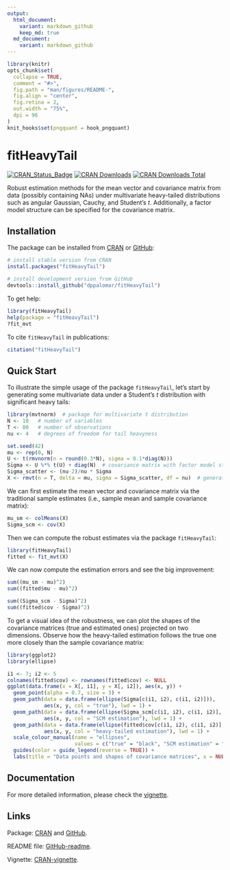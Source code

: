 ```yaml
---
output:
  html_document:
    variant: markdown_github
    keep_md: true
  md_document:
    variant: markdown_github
---
```


<!-- README.md is generated from README.Rmd. Please edit that file -->

```r
library(knitr)
opts_chunk$set(
  collapse = TRUE,
  comment = "#>",
  fig.path = "man/figures/README-",
  fig.align = "center",
  fig.retina = 2,
  out.width = "75%",
  dpi = 96
)
knit_hooks$set(pngquant = hook_pngquant)
```

# fitHeavyTail
[![CRAN_Status_Badge](https://www.r-pkg.org/badges/version/fitHeavyTail)](https://CRAN.R-project.org/package=fitHeavyTail)
[![CRAN Downloads](https://cranlogs.r-pkg.org/badges/fitHeavyTail)](https://CRAN.R-project.org/package=fitHeavyTail)
[![CRAN Downloads Total](https://cranlogs.r-pkg.org/badges/grand-total/fitHeavyTail?color=brightgreen)](https://CRAN.R-project.org/package=fitHeavyTail)

Robust estimation methods for the mean vector and covariance matrix 
from data (possibly containing NAs) under multivariate heavy-tailed 
distributions such as angular Gaussian, Cauchy, and Student's _t_. Additionally,
a factor model structure can be specified for the covariance matrix.
    

## Installation
The package can be installed from [CRAN](https://CRAN.R-project.org/package=fitHeavyTail) or [GitHub](https://github.com/dppalomar/fitHeavyTail):
```r
# install stable version from CRAN
install.packages("fitHeavyTail")

# install development version from GitHub
devtools::install_github("dppalomar/fitHeavyTail")
```

To get help:
```r
library(fitHeavyTail)
help(package = "fitHeavyTail")
?fit_mvt
```

To cite `fitHeavyTail` in publications:
```r
citation("fitHeavyTail")
```


## Quick Start
To illustrate the simple usage of the package `fitHeavyTail`, let's start by generating some multivariate data under a Student's _t_ distribution with significant heavy tails:
```r
library(mvtnorm)  # package for multivariate t distribution
N <- 10   # number of variables
T <- 80   # number of observations
nu <- 4   # degrees of freedom for tail heavyness

set.seed(42)
mu <- rep(0, N)
U <- t(rmvnorm(n = round(0.3*N), sigma = 0.1*diag(N)))
Sigma <- U %*% t(U) + diag(N)  # covariance matrix with factor model structure
Sigma_scatter <- (nu-2)/nu * Sigma
X <- rmvt(n = T, delta = mu, sigma = Sigma_scatter, df = nu)  # generate data
```

We can first estimate the mean vector and covariance matrix via the traditional sample estimates (i.e., sample mean and sample covariance matrix):
```r
mu_sm <- colMeans(X)
Sigma_scm <- cov(X)
```

Then we can compute the robust estimates via the package `fitHeavyTail`:
```r
library(fitHeavyTail)
fitted <- fit_mvt(X)
```

We can now compute the estimation errors and see the big improvement:
```r
sum((mu_sm - mu)^2)
sum((fitted$mu - mu)^2)

sum((Sigma_scm - Sigma)^2)
sum((fitted$cov - Sigma)^2)
```

To get a visual idea of the robustness, we can plot the shapes of the covariance matrices (true and estimated ones) projected on two dimensions. Observe how the heavy-tailed estimation follows the true one more closely than the sample covariance matrix:

```r
library(ggplot2)
library(ellipse)

i1 <- 7; i2 <- 5
colnames(fitted$cov) <- rownames(fitted$cov) <- NULL
ggplot(data.frame(x = X[, i1], y = X[, i2]), aes(x, y)) +
  geom_point(alpha = 0.7, size = 3) +
  geom_path(data = data.frame(ellipse(Sigma[c(i1, i2), c(i1, i2)])), 
            aes(x, y, col = "true"), lwd = 1) +
  geom_path(data = data.frame(ellipse(Sigma_scm[c(i1, i2), c(i1, i2)], centre = mu_sm[c(i1, i2)])), 
            aes(x, y, col = "SCM estimation"), lwd = 1) +
  geom_path(data = data.frame(ellipse(fitted$cov[c(i1, i2), c(i1, i2)], centre = fitted$mu[c(i1, i2)])), 
            aes(x, y, col = "heavy-tailed estimation"), lwd = 1) +
  scale_colour_manual(name = "ellipses",
                      values = c("true" = "black", "SCM estimation" = "red", "heavy-tailed estimation" = "blue")) +
  guides(color = guide_legend(reverse = TRUE)) +
  labs(title = "Data points and shapes of covariance matrices", x = NULL, y = NULL)
```



## Documentation
For more detailed information, please check the
[vignette](https://CRAN.R-project.org/package=fitHeavyTail/vignettes/CovarianceEstimationHeavyTail.html).



## Links
Package: [CRAN](https://CRAN.R-project.org/package=fitHeavyTail) and [GitHub](https://github.com/dppalomar/fitHeavyTail).

README file: [GitHub-readme](https://github.com/dppalomar/fitHeavyTail/blob/master/README.md).

Vignette: [CRAN-vignette](https://CRAN.R-project.org/package=fitHeavyTail/vignettes/CovarianceEstimationHeavyTail.html).

